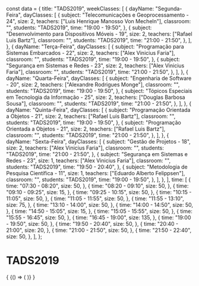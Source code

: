 const data = {
  title: "TADS2019",
  weekClasses: [
    {
      dayName: "Segunda-Feira",
      dayClasses: [
        {
          subject: "Telecomunicações e Geoprocessamento - 24",
          size: 2,
          teachers: ["Luis Henrique Manosso Von Mecheln"],
          classroom: "",
          students: "TADS2019",
          time: "19:00 - 19:50",
        },
        {
          subject: "Desenvolvimento para Dispositivos Móveis - 19",
          size: 2,
          teachers: ["Rafael Luis Bartz"],
          classroom: "",
          students: "TADS2019",
          time: "21:00 - 21:50",
        },
      ],
    },
    {
      dayName: "Terça-Feira",
      dayClasses: [
        {
          subject: "Programação para Sistemas Embarcados - 22",
          size: 2,
          teachers: ["Alex Vinicius Faria"],
          classroom: "",
          students: "TADS2019",
          time: "19:00 - 19:50",
        },
        {
          subject: "Segurança em Sistemas e Redes - 23",
          size: 2,
          teachers: ["Alex Vinicius Faria"],
          classroom: "",
          students: "TADS2019",
          time: "21:00 - 21:50",
        },
      ],
    },
    {
      dayName: "Quarta-Feira",
      dayClasses: [
        {
          subject: "Engenharia de Software - 20",
          size: 2,
          teachers: ["Alexandre Rodrigues Monge"],
          classroom: "",
          students: "TADS2019",
          time: "19:00 - 19:50",
        },
        {
          subject: "Tópicos Especiais em Tecnologia da Informação - 25",
          size: 2,
          teachers: ["Douglas Barbosa Sousa"],
          classroom: "",
          students: "TADS2019",
          time: "21:00 - 21:50",
        },
      ],
    },
    {
      dayName: "Quinta-Feira",
      dayClasses: [
        {
          subject: "Programação Orientada a Objetos - 21",
          size: 2,
          teachers: ["Rafael Luis Bartz"],
          classroom: "",
          students: "TADS2019",
          time: "19:00 - 19:50",
        },
        {
          subject: "Programação Orientada a Objetos - 21",
          size: 2,
          teachers: ["Rafael Luis Bartz"],
          classroom: "",
          students: "TADS2019",
          time: "21:00 - 21:50",
        },
      ],
    },
    {
      dayName: "Sexta-Feira",
      dayClasses: [
        {
          subject: "Gestão de Projetos - 18",
          size: 2,
          teachers: ["Alex Vinicius Faria"],
          classroom: "",
          students: "TADS2019",
          time: "21:00 - 21:50",
        },
        {
          subject: "Segurança em Sistemas e Redes - 23",
          size: 1,
          teachers: ["Alex Vinicius Faria"],
          classroom: "",
          students: "TADS2019",
          time: "19:50 - 20:40",
        },
        {
          subject: "Metodologia de Pesquisa Científica - 11",
          size: 1,
          teachers: ["Eduardo Alberto Felippsen"],
          classroom: "",
          students: "TADS2019",
          time: "19:00 - 19:50",
        },
      ],
    },
  ],
  time: [
    {
      time: "07:30 - 08:20",
      size: 50,
    },
    {
      time: "08:20 - 09:10",
      size: 50,
    },
    {
      time: "09:10 - 09:25",
      size: 15,
    },
    {
      time: "09:25 - 10:15",
      size: 50,
    },
    {
      time: "10:15 - 11:05",
      size: 50,
    },
    {
      time: "11:05 - 11:55",
      size: 50,
    },
    {
      time: "11:55 - 13:10",
      size: 75,
    },
    {
      time: "13:10 - 14:00",
      size: 50,
    },
    {
      time: "14:00 - 14:50",
      size: 50,
    },
    {
      time: "14:50 - 15:05",
      size: 15,
    },
    {
      time: "15:05 - 15:55",
      size: 50,
    },
    {
      time: "15:55 - 16:45",
      size: 50,
    },
    {
      time: "16:45 - 19:00",
      size: 135,
    },
    {
      time: "19:00 - 19:50",
      size: 50,
    },
    {
      time: "19:50 - 20:40",
      size: 50,
    },
    {
      time: "20:40 - 21:00",
      size: 20,
    },
    {
      time: "21:00 - 21:50",
      size: 50,
    },
    {
      time: "21:50 - 22:40",
      size: 50,
    },
  ],
};

# TADS2019

<div>
  {
    <BrowserOnly>
      {() => (
        <Grid
          title={data.title}
          weekClasses={data.weekClasses}
          time={data.time}
        />
      )}
    </BrowserOnly>
  }
</div>
